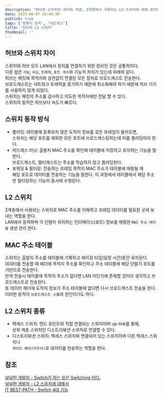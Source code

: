 ```yaml
---
description: '허브와 스위치의 차이와 개념, 2계층에서 사용되는 L2 스위치에 대해 알아보자!'
date: 2023-06-07 19:46:38
publish: true
tags: ['컴퓨터 공학', '네트워크']
title: '허브와 L2 스위치'
thumbnail: ''
---
```


## 허브와 스위치 차이

스위치와 허브 모두 LAN에서 장치를 연결하기 위한 장비인 것은 공통적이다.  
다른 점은 `기능`, `속도`, `트래픽`, `포트 개수`와 기능적 차이가 있는데 아래와 같다.  
허브는 패킷에 목적지와 상관없이 연결된 모든 장치로 브로드캐스트 전송한다.  
브로드캐스트는 네트워크 트래픽을 증가하기 때문에 최소화해야 하기 때문에 허브 기기를 사용하지 않게 되었다.  
스위치는 패킷의 주소를 검사하고 의도한 목적지에만 전달 할 수 있다.  
스위치의 동작은 허브보다 속도가 빠르다.

<Space />

## 스위치 동작 방식

- 플러딩: 테이블에 등록되지 않은 도착지 정보를 갖은 프레임이 들어오면,  
  스위치는 해당 포트를 제외한 모든 포트에 브로드캐스팅하는데 이를 플러딩이라 한다.
- 어드레스 러닝: 출발지 MAC 주소를 확인해 테이블에 저장하고 유지하는 기능을 말한다.  
  브로드캐스트, 멀티캐스트는 주소를 학습하지 않고 플러딩한다.
- 포워딩 & 필터링: 전송하는 프레임 목적지 MAC 주소가 테이블에 매핑될 때  
  해당 포트로 데이터를 전송하는 기능을 말한다. 이 과정에서 테이블에서 해당 주소만 필터링하는 기능이 동시에 수행된다.

<Space />

## L2 스위치

2계층에서 사용되는 스위치로 MAC 주소를 이해하고 프레임 데이터를 필요한 곳에 보내는 역할을 한다.  
LAN에서 동작하며 각 단말이 위치하는 인터페이스(포트) 정보를 매핑한 `MAC 주소 테이블` 생성 관리 한다.

<Space />

## MAC 주소 테이블

스위치는 출발지 주소를 테이블에 기록하고 에이징 타임(일정 시간)동안 유지된다.  
데이터를 전송할 때 헤더에 목적지 주소를 확인하고 주소 테이블에 해당 단말기 포트를 기반으로 전송한다.  
만약 전송시 테이블에 목적지 주소가 없다면 LAN 어딘가에 존재할 것이라 생각하고 브로드캐스트로 전송한다.  
또 데이터 헤더에 도착지 정보가 주소 테이블에 없다면 다시 브로드캐스트 전송을 한다.  
이러한 동작이 `브로드캐스트 스톰`의 원인이기도 하다.

<Space />

## L2 스위치 종류

- 엑세스 스위치: 엔드 포인트와 직접 연결되는 스위치이며 up-link를 통해,  
  상위 계층 스위치인 디스트리뷰션 스위치로 연결할 수 있다.
- 디스트리뷰션 스위치: 엑세스 스위치와 연결되어 있는 스위치이며 다른 엑세스 스위치나  
  `게이트 웨이(라우터)`로 데이터를 전송하는 역할을 한다.

<Space />

## 참조

[널널한 개발자 - Switch가 하는 일은 Switching 이다.](https://www.youtube.com/watch?v=oAbukpZbpTg)  
[널널한 개발자 - L2 스위치에 대해서](https://www.youtube.com/watch?v=y8rPmcYRsrk)  
[IT BEST-PATH - Switch 4대 기능](https://www.youtube.com/watch?v=jKCV6s6FKrg)
